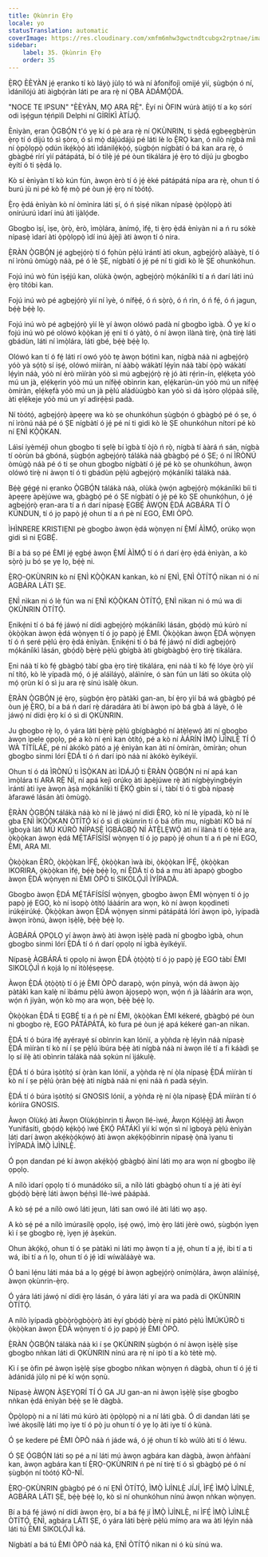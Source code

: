 ```yaml
---
title: Ọkùnrin Ẹ̀rọ
locale: yo
statusTranslation: automatic
coverImage: https://res.cloudinary.com/xmfm6mhw3gwctndtcubgx2rptnae/image/upload/v1740337243/small_cover_educacion_fundamental_a051170f1c.webp
sidebar:
    label: 35. Ọkùnrin Ẹ̀rọ
    order: 35
---
```

Ẹ̀RỌ ÈÈYÀN jẹ́ ẹranko tí kò láyọ̀ jùlọ tó wà ní àfonífojì omijé yìí, ṣùgbọ́n ó ní, ìdánilójú àti àìgbọ́ràn láti pe ara rẹ̀ ní ỌBA ÀDÁMỌ́DÁ.

"NOCE TE IPSUN" "ÈÈYÀN, MỌ ARA RẸ̀". Èyí ni ÒFIN wúrà àtijọ́ tí a kọ sórí odi ìṣẹ́gun tẹ́ńpìlì Delphi ní GİRİKÌ ÀTÍJỌ́.

Ènìyàn, ẹran Ọ̀GBỌ́N t'ó yẹ kí ó pè ara rẹ̀ ní ỌKÙNRIN, ti ṣẹ̀dá ẹgbẹẹgbẹ̀rún ẹ̀rọ tí ó díjú tó sì ṣòro, ó sì mọ̀ dájúdájú pé láti lè lo Ẹ̀RỌ kan, ó nílò nígbà míì ní ọ̀pọ̀lọpọ̀ ọdún ìkẹ́kọ̀ọ́ àti ìdánilẹ́kọ̀ọ́, ṣùgbọ́n nígbàtí ó bá kan ara rẹ̀, ó gbàgbé rírí yìí pátápátá, bí ó tilẹ̀ jẹ́ pé òun tìkálára jẹ́ ẹ̀rọ tó díjú ju gbogbo èyítí ó ti ṣẹ̀dá lọ.

Kò sí ènìyàn tí kò kún fún, àwọn èrò tí ó jẹ́ èké pátápátá nípa ara rẹ̀, ohun tí ó burú jù ni pé kò fẹ́ mọ̀ pé òun jẹ́ ẹ̀rọ ní tòótọ́.

Ẹ̀rọ ẹ̀dá ènìyàn kò ní òmìnira láti ṣí, ó ń ṣiṣẹ́ nìkan nípasẹ̀ ọ̀pọ̀lọpọ̀ àti onírúurú ìdarí inú àti ìjàlọ́de.

Gbogbo ìṣí, ìṣe, ọ̀rọ̀, èrò, ìmọ̀lára, ànímọ́, ìfẹ́, ti ẹ̀rọ ẹ̀dá ènìyàn ni a ń ru sókè nípasẹ̀ ìdarí àti ọ̀pọ̀lọpọ̀ ìdí inú àjèjì àti àwọn tí ó nira.

Ẹ̀RÀN Ọ̀GBỌ́N jẹ́ agbẹjọ́rọ̀ tí ó fọhùn pẹ̀lú ìrántí àti okun, agbẹjọ́rọ̀ alààyè, tí ó ní ìrònú òmùgọ̀ náà, pé ó lè ṢE, nígbàtí ó jẹ́ pé ní ti gidi kò lè ṢE ohunkóhun.

Fojú inú wò fún ìṣẹ́jú kan, olùkà ọ̀wọ́n, agbẹjọ́rọ̀ mọ́káníìkì tí a ń darí láti inú ẹ̀rọ títóbi kan.

Fojú inú wò pé agbẹjọ́rọ̀ yìí ní ìyè, ó nífẹ̀ẹ́, ó ń sọ̀rọ̀, ó ń rìn, ó ń fẹ́, ó ń jagun, bẹ́ẹ̀ bẹ́ẹ̀ lọ.

Fojú inú wò pé agbẹjọ́rọ̀ yìí lè yí àwọn olówó padà ní gbogbo ìgbà. Ó yẹ kí o fojú inú wò pé olówó kọ̀ọ̀kan jẹ́ ẹni tí ó yàtọ̀, ó ní àwọn ìlànà tirẹ̀, ọ̀nà tirẹ̀ láti gbádùn, láti ní ìmọ̀lára, láti gbé, bẹ́ẹ̀ bẹ́ẹ̀ lọ.

Olówó kan tí ó fẹ́ láti rí owó yóò tẹ àwọn bọ́tìnì kan, nígbà náà ni agbẹjọ́rọ̀ yóò yà sọ́tọ̀ sí iṣẹ́, olówó mìíràn, ní ààbọ̀ wákàtí lẹ́yìn náà tàbí ọ̀pọ̀ wákàtí lẹ́yìn náà, yóò ní èrò mìíràn yóò sì mú agbẹjọ́rọ̀ rẹ̀ jó àti rẹ́rìn-ín, ẹlẹ́kẹta yóò mú un jà, ẹlẹ́kẹrin yóò mú un nífẹ̀ẹ́ obìnrin kan, ẹlẹ́karùn-ún yóò mú un nífẹ̀ẹ́ òmíràn, ẹlẹ́kẹfà yóò mú un jà pẹ̀lú aládùúgbò kan yóò sì dá ìṣòro ọlọ́pàá sílẹ̀, àti ẹlẹ́keje yóò mú un yí adirẹ́ẹ̀sì padà.

Ní tòótọ́, agbẹjọ́rọ̀ àpẹẹrẹ wa kò ṣe ohunkóhun ṣùgbọ́n ó gbàgbọ́ pé ó ṣe, ó ní ìrònú náà pé ó ṢE nígbàtí ó jẹ́ pé ní ti gidi kò lè ṢE ohunkóhun nítorí pé kò ní ẸNÌ KỌ̀Ọ̀KAN.

Láìsí iyèméjì ohun gbogbo ti ṣẹlẹ̀ bí ìgbà tí òjò ń rọ̀, nígbà tí ààrá ń sán, nígbà tí oòrùn bá gbóná, ṣùgbọ́n agbẹjọ́rọ̀ tálákà náà gbàgbọ́ pé ó ṢE; ó ní ÌRÒNÚ òmùgọ̀ náà pé ó ti ṣe ohun gbogbo nígbàtí ó jẹ́ pé kò ṣe ohunkóhun, àwọn olówó tirẹ̀ ni àwọn tí ó ti gbádùn pẹ̀lú agbẹjọ́rọ̀ mọ́káníìkì tálákà náà.

Bẹ́ẹ̀ gẹ́gẹ́ ni ẹranko Ọ̀GBỌ́N tálákà náà, olùkà ọ̀wọ́n agbẹjọ́rọ̀ mọ́káníìkì bíi ti àpẹẹrẹ àpèjúwe wa, gbàgbọ́ pé ó ṢE nígbàtí ó jẹ́ pé kò ṢE ohunkóhun, ó jẹ́ agbẹjọ́rọ̀ ẹran-ara tí a ń darí nípasẹ̀ ẸGBẸ́ ÀWỌN Ẹ̀DÁ AGBÁRA TÍ Ó KÚNDUN, tí ó jọ papọ̀ jẹ́ ohun tí a ń pè ní EGO, ÈMI ÒPÒ.

ÌHÌNRERE KRISTIẸNI pè gbogbo àwọn ẹ̀dá wọ̀nyẹn ní Ẹ̀MÍ ÀÌMỌ́, orúkọ wọn gidi sì ni ẸGBẸ́.

Bí a bá sọ pé ÈMI jẹ́ ẹgbẹ́ àwọn Ẹ̀MÍ ÀÌMỌ́ tí ó ń darí ẹ̀rọ ẹ̀dá ènìyàn, a kò sọ̀rọ̀ ju bó ṣe yẹ lọ, bẹ́ẹ̀ ni.

Ẹ̀RỌ-ỌKÙNRIN kò ní ẸNÌ KỌ̀Ọ̀KAN kankan, kò ní ẸNÌ, ẸNÌ ÒTÍTỌ́ nìkan ni ó ní AGBÁRA LÁTI ṢE.

ẸNÌ nìkan ni ó lè fún wa ní ẸNÌ KỌ̀Ọ̀KAN ÒTÍTỌ́, ẸNÌ nìkan ni ó mú wa di ỌKÙNRIN ÒTÍTỌ́.

Ẹnikẹ́ni tí ó bá fẹ́ jáwọ́ ní dídi agbẹjọ́rọ̀ mọ́káníìkì lásán, gbọ́dọ̀ mú kúrò ní ọ̀kọ̀ọ̀kan àwọn ẹ̀dá wọ̀nyẹn tí ó jọ papọ̀ jẹ́ ÈMI. Ọ̀kọ̀ọ̀kan àwọn Ẹ̀DÁ wọ̀nyẹn tí ó ń ṣeré pẹ̀lú ẹ̀rọ ẹ̀dá ènìyàn. Ẹnikẹ́ni tí ó bá fẹ́ jáwọ́ ní dídi agbẹjọ́rọ̀ mọ́káníìkì lásán, gbọ́dọ̀ bẹ̀rẹ̀ pẹ̀lú gbígbà àti gbígbàgbọ́ ẹ̀rọ tirẹ̀ tìkálára.

Ẹni náà tí kò fẹ́ gbàgbọ́ tàbí gba ẹ̀rọ tirẹ̀ tìkálára, ẹni náà tí kò fẹ́ lóye ọ̀rọ̀ yìí ní títọ́, kò lè yípadà mọ́, ó jẹ́ aláìláyọ̀, aláìníre, ó sàn fún un láti so òkúta ọlọ̀ mọ́ ọrùn kí ó sì ju ara rẹ̀ sínú ìsàlẹ̀ òkun.

Ẹ̀RÀN Ọ̀GBỌ́N jẹ́ ẹ̀rọ, ṣùgbọ́n ẹ̀rọ pàtàkì gan-an, bí ẹ̀rọ yìí bá wá gbàgbọ́ pé òun jẹ́ Ẹ̀RỌ, bí a bá ń darí rẹ̀ dáradára àti bí àwọn ipò bá gbà á láyè, ó lè jáwọ́ ní dídi ẹ̀rọ kí ó sì di ỌKÙNRIN.

Ju gbogbo rẹ̀ lọ, ó yára láti bẹ̀rẹ̀ pẹ̀lú gbígbàgbọ́ ní àtẹ̀lẹwọ́ àti ní gbogbo àwọn ìpele ọpọlọ, pé a kò ní ẹnì kan òtítọ́, pé a kò ní ÀÁRÍN ÌMỌ̀ ÌJÌNLẸ̀ TÍ Ó WÀ TÍTÍLÁÉ, pé ní àkókò pàtó a jẹ́ ènìyàn kan àti ní òmíràn, òmíràn; ohun gbogbo sinmi lórí Ẹ̀DÁ tí ó ń darí ipò náà ní àkókò èyíkéyìí.

Ohun tí ó dá ÌRÒNÚ ti ÌSỌ̀KAN àti ÌDÁJỌ́ ti Ẹ̀RÀN Ọ̀GBỌ́N ni ní apá kan ìmọ̀lára tí ARA RẸ̀ NÍ, ní apá kejì orúkọ àti àpèjúwe rẹ̀ àti nígbẹ̀yìngbẹ́yín ìrántí àti iye àwọn àṣà mọ́káníìkì tí Ẹ̀KỌ́ gbìn sí i, tàbí tí ó ti gbà nípasẹ̀ àfarawé lásán àti òmùgọ̀.

Ẹ̀RÀN Ọ̀GBỌ́N tálákà náà kò ní lè jáwọ́ ní dídi Ẹ̀RỌ, kò ní lè yípadà, kò ní lè gba ẸNÌ ÌKỌ̀Ọ̀KAN ÒTÍTỌ́ kí ó sì di ọkùnrin tí ó bá òfin mu, nígbàtí KÒ bá ní ìgboyà láti MÚ KÚRÒ NÍPASẸ̀ ÌGBÀGBỌ́ NÍ ÀTẸ̀LẸWỌ́ àti ní ìlànà tí ó tẹ̀lé ara, ọ̀kọ̀ọ̀kan àwọn ẹ̀dá MẸ́TÁFÍSÍSÍ wọ̀nyẹn tí ó jọ papọ̀ jẹ́ ohun tí a ń pè ní EGO, ÈMI, ARA MI.

Ọ̀kọ̀ọ̀kan ÈRÒ, ọ̀kọ̀ọ̀kan ÌFẸ́, ọ̀kọ̀ọ̀kan ìwà ibi, ọ̀kọ̀ọ̀kan ÌFẸ́, ọ̀kọ̀ọ̀kan IKORIRA, ọ̀kọ̀ọ̀kan ìfẹ́, bẹ́ẹ̀ bẹ́ẹ̀ lọ, ní Ẹ̀DÁ tí ó bá a mu àti àpapọ̀ gbogbo àwọn Ẹ̀DÁ wọ̀nyẹn ni ÈMI ÒPÒ ti SIKOLỌ́JÌ ÌYÍPADÀ.

Gbogbo àwọn Ẹ̀DÁ MẸ́TÁFÍSÍSÍ wọ̀nyẹn, gbogbo àwọn ÈMI wọ̀nyẹn tí ó jọ papọ̀ jẹ́ EGO, kò ní ìsopọ̀ òtítọ́ láàárín ara wọn, kò ní àwọn kọọdineti irúkẹ́irúkẹ́. Ọ̀kọ̀ọ̀kan àwọn Ẹ̀DÁ wọ̀nyẹn sinmi pátápátá lórí àwọn ipò, ìyípadà àwọn ìrònú, àwọn ìṣẹ̀lẹ̀, bẹ́ẹ̀ bẹ́ẹ̀ lọ.

ÀGBÁRÁ ỌPỌLỌ yí àwọn àwọ̀ àti àwọn ìṣẹ̀lẹ̀ padà ní gbogbo ìgbà, ohun gbogbo sinmi lórí Ẹ̀DÁ tí ó ń darí ọpọlọ ní ìgbà èyíkéyìí.

Nípasẹ̀ ÀGBÁRÁ ti ọpọlọ ni àwọn Ẹ̀DÁ ọ̀tọ̀ọ̀tọ̀ tí ó jọ papọ̀ jẹ́ EGO tàbí ÈMI SIKOLỌ́JÌ ń kọjá lọ ní ìtòlẹ́sẹẹsẹ.

Àwọn Ẹ̀DÁ ọ̀tọ̀ọ̀tọ̀ tí ó jẹ́ ÈMI ÒPÒ darapọ̀, wọ́n pínyà, wọ́n dá àwọn àjọ pàtàkì kan kalẹ̀ ní ìbámu pẹ̀lú àwọn àjọṣepọ̀ wọn, wọ́n ń jà láàárín ara wọn, wọ́n ń jiyàn, wọ́n kò mọ ara wọn, bẹ́ẹ̀ bẹ́ẹ̀ lọ.

Ọ̀kọ̀ọ̀kan Ẹ̀DÁ ti ẸGBẸ́ tí a ń pè ní ÈMI, ọ̀kọ̀ọ̀kan ÈMI kékeré, gbàgbọ́ pé òun ni gbogbo rẹ̀, EGO PÁTÁPÁTÁ, kò fura pé òun jẹ́ apá kékeré gan-an nìkan.

Ẹ̀DÁ tí ó búra ìfẹ́ ayérayé sí obìnrin kan lónìí, a yọ̀ǹda rẹ̀ lẹ́yìn náà nípasẹ̀ Ẹ̀DÁ mìíràn tí kò ní í ṣe pẹ̀lú ìbúra bẹ́ẹ̀ àti nígbà náà ni àwọn ilé tí a fi káàdì ṣe lọ sí ilẹ̀ àti obìnrin tálákà náà sọkún ní ìjákulẹ̀.

Ẹ̀DÁ tí ó búra ìṣòtítọ́ sí ọ̀ràn kan lónìí, a yọ̀ǹda rẹ̀ ní ọ̀la nípasẹ̀ Ẹ̀DÁ mìíràn tí kò ní í ṣe pẹ̀lú ọ̀ràn bẹ́ẹ̀ àti nígbà náà ni ẹni náà ń padà sẹ́yìn.

Ẹ̀DÁ tí ó búra ìṣòtítọ́ sí GNOSIS lónìí, a yọ̀ǹda rẹ̀ ní ọ̀la nípasẹ̀ Ẹ̀DÁ mìíràn tí ó kórìíra GNOSIS.

Àwọn Olùkọ́ àti Àwọn Olùkọ́bìnrin ti Àwọn Ilé-ìwé, Àwọn Kọ́lẹ́ẹ̀jì àti Àwọn Yunifásítì, gbọ́dọ̀ kẹ́kọ̀ọ́ ìwé Ẹ̀KỌ́ PÁTÁKÌ yìí kí wọ́n sì ní ìgboyà pẹ̀lú ènìyàn láti darí àwọn akẹ́kọ̀ọ́kọ́wọ́ àti àwọn akẹ́kọ̀ọ́bìnrin nípasẹ̀ ọ̀nà ìyanu ti ÌYÍPADÀ ÌMỌ̀ ÌJÌNLẸ̀.

Ó pọn dandan pé kí àwọn akẹ́kọ̀ọ́ gbàgbọ́ àìní láti mọ ara wọn ní gbogbo ilẹ̀ ọpọlọ.

A nílò ìdarí ọpọlọ tí ó munádóko síi, a nílò láti gbàgbọ́ ohun tí a jẹ́ àti èyí gbọ́dọ̀ bẹ̀rẹ̀ láti àwọn bẹ́ǹṣì Ilé-ìwé pàápàá.

A kò sẹ́ pé a nílò owó láti jẹun, láti san owó ilé àti láti wọ aṣọ.

A kò sẹ́ pé a nílò ìmúrasílẹ̀ ọpọlọ, iṣẹ́ ọwọ́, ìmọ̀ ẹ̀rọ láti jèrè owó, ṣùgbọ́n ìyẹn kì í ṣe gbogbo rẹ̀, ìyẹn jẹ́ àṣekún.

Ohun àkọ́kọ́, ohun tí ó ṣe pàtàkì ni láti mọ àwọn tí a jẹ́, ohun tí a jẹ́, ibi tí a ti wá, ibi tí a ń lọ, ohun tí ó jẹ́ ìdí wíwàláàyè wa.

Ó bani lẹ́nu láti máa bá a lọ gẹ́gẹ́ bí àwọn agbẹjọ́rọ̀ onímọ̀lára, àwọn aláìníṣẹ́, àwọn ọkùnrin-ẹ̀rọ.

Ó yára láti jáwọ́ ní dídi ẹ̀rọ lásán, ó yára láti yí ara wa padà di ỌKÙNRIN ÒTÍTỌ́.

A nílò ìyípadà gbọ̀ọ̀rọ̀gbọ̀ọ̀rọ̀ àti èyí gbọ́dọ̀ bẹ̀rẹ̀ ní pàtó pẹ̀lú ÌMÚKÚRÒ ti ọ̀kọ̀ọ̀kan àwọn Ẹ̀DÁ wọ̀nyẹn tí ó jọ papọ̀ jẹ́ ÈMI ÒPÒ.

Ẹ̀RÀN Ọ̀GBỌ́N tálákà náà kì í ṣe ỌKÙNRIN ṣùgbọ́n ó ní àwọn ìṣẹ̀lẹ̀ ṣíṣe gbogbo nǹkan láti di ỌKÙNRIN nínú ara rẹ̀ ní ipò tí a kò tètè mọ̀.

Kì í ṣe òfin pé àwọn ìṣẹ̀lẹ̀ ṣíṣe gbogbo nǹkan wọ̀nyẹn ń dàgbà, ohun tí ó jẹ́ ti àdánidá jùlọ ni pé kí wọ́n sọnù.

Nípasẹ̀ ÀWỌN ÀṢEYỌRÍ TÍ Ó GA JU gan-an ni àwọn ìṣẹ̀lẹ̀ ṣíṣe gbogbo nǹkan ẹ̀dá ènìyàn bẹ́ẹ̀ ṣe lè dàgbà.

Ọ̀pọ̀lọpọ̀ ni a ní láti mú kúrò àti ọ̀pọ̀lọpọ̀ ni a ní láti gbà. Ó di dandan láti ṣe ìwé àkọsílẹ̀ láti mọ iye tí ó pọ̀ ju ohun tí ó yẹ lọ àti iye tí ó kùnà.

Ó ṣe kedere pé ÈMI ÒPÒ náà ń jáde wá, ó jẹ́ ohun tí kò wúlò àti tí ó léwu.

Ó ṢE Ọ́GBỌ́N láti sọ pé a ní láti mú àwọn agbára kan dàgbà, àwọn àǹfààní kan, àwọn agbára kan tí Ẹ̀RỌ-ỌKÙNRIN ń pè ní tirẹ̀ tí ó sì gbàgbọ́ pé ó ní ṣùgbọ́n ní tòótọ́ KÒ-NÍ.

Ẹ̀RỌ-ỌKÙNRIN gbàgbọ́ pé ó ní ẸNÌ ÒTÍTỌ́, ÌMỌ̀ ÌJÌNLẸ̀ JÍJÍ, ÌFẸ́ ÌMỌ̀ ÌJÌNLẸ̀, AGBÁRA LÁTI ṢE, bẹ́ẹ̀ bẹ́ẹ̀ lọ, kò sì ní ohunkóhun nínú àwọn nǹkan wọ̀nyẹn.

Bí a bá fẹ́ jáwọ́ ní dídi àwọn ẹ̀rọ, bí a bá fẹ́ jí ÌMỌ̀ ÌJÌNLẸ̀, ní ÌFẸ́ ÌMỌ̀ ÌJÌNLẸ̀ ÒTÍTỌ́, ẸNÌ, agbára LÁTI ṢE, ó yára láti bẹ̀rẹ̀ pẹ̀lú mímọ ara wa àti lẹ́yìn náà láti tú ÈMI SIKOLỌ́JÌ ká.

Nígbàtí a bá tú ÈMI ÒPÒ náà ká, ẸNÌ ÒTÍTỌ́ nìkan ni ó kù sínú wa.

